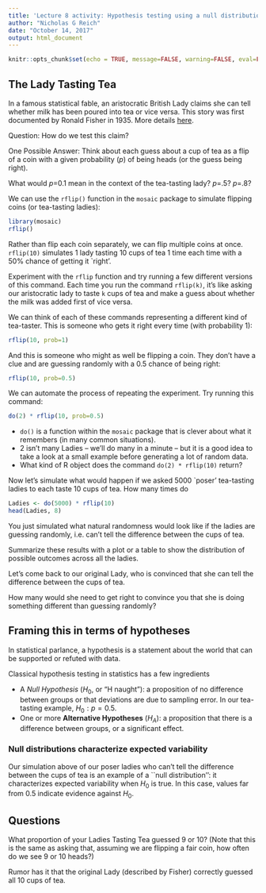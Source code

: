 ```yaml
---
title: 'Lecture 8 activity: Hypothesis testing using a null distribution'
author: "Nicholas G Reich"
date: "October 14, 2017"
output: html_document
---
```


```r
knitr::opts_chunk$set(echo = TRUE, message=FALSE, warning=FALSE, eval=FALSE)
```

## The Lady Tasting Tea

In a famous statistical fable, an aristocratic British Lady claims she can tell whether milk has been poured into tea or vice versa. This story was first documented by Ronald Fisher in 1935. More details [here](https://en.wikipedia.org/wiki/Lady_tasting_tea).

Question: How do we test this claim?

One Possible Answer: Think about each guess about a cup of tea as a flip of a coin with a given probability ($p$) of being heads (or the guess being right).

What would $p$=0.1 mean in the context of the tea-tasting lady? $p$=.5? $p$=.8?

We can use the `rflip()` function in the `mosaic` package to simulate flipping coins (or tea-tasting ladies):

```r
library(mosaic)
rflip()
```


Rather than flip each coin separately, we can flip multiple coins at once. `rflip(10)` simulates 1 lady tasting 10 cups of tea 1 time each time with a 50\% chance of getting it `right'.

Experiment with the `rflip` function and try running a few different versions of this command. Each time you run the command `rflip(k)`, it's like asking our aristocratic lady to taste `k` cups of tea and make a guess about whether the milk was added first of vice versa.

We can think of each of these commands representing a different kind of tea-taster. This is someone who gets it right every time (with probability 1):

```r
rflip(10, prob=1)
```

And this is someone who might as well be flipping a coin. They don't have a clue and are guessing randomly with a 0.5 chance of being right:
```r
rflip(10, prob=0.5)
```



We can automate the process of repeating the experiment. Try running this command:
```r
do(2) * rflip(10, prob=0.5)
```

 - `do()` is a function within the `mosaic` package that is clever about what it remembers (in many common situations).
 - 2 isn't many Ladies -- we'll do many in a minute -- but it is a good idea to take a look at a small example before generating a lot of random data.
 - What kind of R object does the command `do(2) * rflip(10)` return?


Now let's simulate what would happen if we asked 5000 `poser' tea-tasting ladies to each taste 10 cups of tea. How many times do 
 
```r
Ladies <- do(5000) * rflip(10)
head(Ladies, 8)
```


You just simulated what natural randomness would look like if the ladies are guessing randomly, i.e. can't tell the difference between the cups of tea.

Summarize these results with a plot or a table to show the distribution of possible outcomes across all the ladies.


Let's come back to our original Lady, who is convinced that she can tell the difference between the cups of tea. 

How many would she need to get right to convince you that she is doing something different than guessing randomly?


## Framing this in terms of hypotheses

In statistical parlance, a hypothesis is a statement about the world that can be supported or refuted with data.

Classical hypothesis testing in statistics has a few ingredients

 -  A _Null Hypothesis_ ($H_0$, or "H naught"): a proposition of no difference between groups or that deviations are due to sampling error. In our tea-tasting example, $H_0: p=0.5$.
 - One or more __Alternative Hypotheses__ ($H_A$): a proposition that there is a difference between groups, or a significant effect. 


### Null distributions characterize expected variability

Our simulation above of our poser ladies who can't tell the difference between the cups of tea is an example of a ``null distribution'': it characterizes expected variability when $H_0$ is true. In this case, values far from 0.5 indicate evidence against $H_0$.

## Questions

What proportion of your Ladies Tasting Tea guessed 9 or 10? (Note that this is the same as asking that, assuming we are flipping a fair coin, how often do we see 9 or 10 heads?)

Rumor has it that the original Lady (described by Fisher) correctly guessed all 10 cups of tea. 





